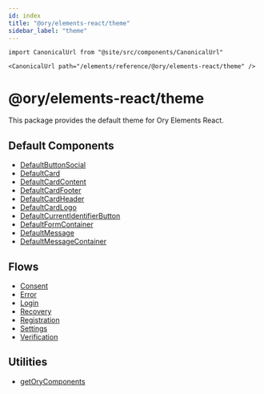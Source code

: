 ```yaml
---
id: index
title: "@ory/elements-react/theme"
sidebar_label: "theme"
---
```


```mdx-code-block
import CanonicalUrl from "@site/src/components/CanonicalUrl"

<CanonicalUrl path="/elements/reference/@ory/elements-react/theme" />
```

# @ory/elements-react/theme

This package provides the default theme for Ory Elements React.

## Default Components

- [DefaultButtonSocial](functions/DefaultButtonSocial.md)
- [DefaultCard](functions/DefaultCard.md)
- [DefaultCardContent](functions/DefaultCardContent.md)
- [DefaultCardFooter](functions/DefaultCardFooter.md)
- [DefaultCardHeader](functions/DefaultCardHeader.md)
- [DefaultCardLogo](functions/DefaultCardLogo.md)
- [DefaultCurrentIdentifierButton](functions/DefaultCurrentIdentifierButton.md)
- [DefaultFormContainer](functions/DefaultFormContainer.md)
- [DefaultMessage](functions/DefaultMessage.md)
- [DefaultMessageContainer](functions/DefaultMessageContainer.md)

## Flows

- [Consent](functions/Consent.md)
- [Error](functions/Error.md)
- [Login](functions/Login.md)
- [Recovery](functions/Recovery.md)
- [Registration](functions/Registration.md)
- [Settings](functions/Settings.md)
- [Verification](functions/Verification.md)

## Utilities

- [getOryComponents](functions/getOryComponents.md)
